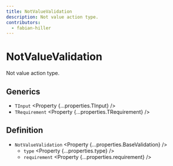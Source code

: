 ```yaml
---
title: NotValueValidation
description: Not value action type.
contributors:
  - fabian-hiller
---
```



# NotValueValidation

Not value action type.

## Generics

- `TInput` <Property {...properties.TInput} />
- `TRequirement` <Property {...properties.TRequirement} />

## Definition

- `NotValueValidation` <Property {...properties.BaseValidation} />
  - `type` <Property {...properties.type} />
  - `requirement` <Property {...properties.requirement} />
